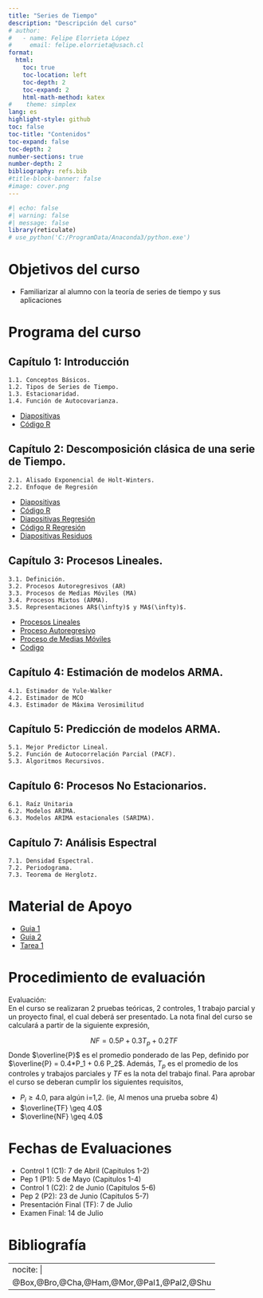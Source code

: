 ```yaml
---
title: "Series de Tiempo"
description: "Descripción del curso"
# author:
#   - name: Felipe Elorrieta López
#     email: felipe.elorrieta@usach.cl
format:
  html:
    toc: true
    toc-location: left
    toc-depth: 2
    toc-expand: 2
    html-math-method: katex
#    theme: simplex
lang: es
highlight-style: github
toc: false
toc-title: "Contenidos"
toc-expand: false
toc-depth: 2
number-sections: true
number-depth: 2
bibliography: refs.bib
#title-block-banner: false
#image: cover.png
---
```



```r
#| echo: false
#| warning: false
#| message: false
library(reticulate)
# use_python('C:/ProgramData/Anaconda3/python.exe')
```



# Objetivos del curso 

::: {.callout-tip appearance="simple" icon=false}
- Familiarizar al alumno con la teoría de series de tiempo y sus aplicaciones
:::

# Programa del curso

::: {.callout-tip collapse="true" icon=false}
## Capítulo 1: Introducción

    1.1. Conceptos Básicos.
    1.2. Tipos de Series de Tiempo.
    1.3. Estacionaridad.
    1.4. Función de Autocovarianza.
- [Diapositivas](Clase1.pdf){target="_blank"}
- [Código R](Clase1.R){target="_blank"}
:::

::: {.callout-tip collapse="true" icon=false}
## Capítulo 2: Descomposición clásica de una serie de Tiempo.
    
    2.1. Alisado Exponencial de Holt-Winters.
    2.2. Enfoque de Regresión
- [Diapositivas](Clase2.pdf){target="_blank"}
- [Código R](Clase2.R){target="_blank"}
- [Diapositivas Regresión](Clase3.pdf){target="_blank"}
- [Código R Regresión](Clase3.R){target="_blank"}
- [Diapositivas Residuos](Clase4.pdf){target="_blank"}
:::

::: {.callout-tip collapse="true" icon=false}
## Capítulo 3: Procesos Lineales.

    3.1. Definición.
    3.2. Procesos Autoregresivos (AR)
    3.3. Procesos de Medias Móviles (MA)
    3.4. Procesos Mixtos (ARMA).
    3.5. Representaciones AR$(\infty)$ y MA$(\infty)$.
- [Procesos Lineales](Clase5.pdf){target="_blank"}
- [Proceso Autoregresivo](Clase6.pdf){target="_blank"}
- [Proceso de Medias Móviles](Clase7.pdf){target="_blank"}
- [Codigo](Clase4.R){target="_blank"}
:::

::: {.callout-tip collapse="true" icon=false}
## Capítulo 4: Estimación de modelos ARMA.

    4.1. Estimador de Yule-Walker
    4.2. Estimador de MCO
    4.3. Estimador de Máxima Verosimilitud
:::

::: {.callout-tip collapse="true" icon=false}
## Capítulo 5: Predicción de modelos ARMA.

    5.1. Mejor Predictor Lineal.
    5.2. Función de Autocorrelación Parcial (PACF).
    5.3. Algoritmos Recursivos.
:::

::: {.callout-tip collapse="true" icon=false}
## Capítulo 6: Procesos No Estacionarios.

    6.1. Raíz Unitaria
    6.2. Modelos ARIMA.
    6.3. Modelos ARIMA estacionales (SARIMA).
:::

::: {.callout-tip collapse="true" icon=false}
## Capítulo 7: Análisis Espectral
    7.1. Densidad Espectral.
    7.2. Periodograma.
    7.3. Teorema de Herglotz.
:::

# Material de Apoyo

::: {.callout-tip appearance="simple" icon=false}
- [Guia 1](Guia1.pdf){target="_blank"}
- [Guia 2](Guia2.pdf){target="_blank"}
- [Tarea 1](Tarea1.pdf){target="_blank"}
:::

# Procedimiento de evaluación

::: {.callout-tip appearance="simple" icon=false}
[Evaluación:]{.green}</br>
En el curso se realizaran 2 pruebas teóricas, 2 controles, 1 trabajo parcial y un proyecto final, el cual deberá ser presentado. La nota final del curso se calculará a partir de la siguiente expresión,

$$NF = 0.5P + 0.3T_p + 0.2TF$$
Donde $\overline{P}$ es el promedio ponderado de las Pep, definido por $\overline{P} = 0.4*P_1 + 0.6 P_2$. Además, $T_p$ es el promedio de los controles y trabajos parciales y $TF$ es la nota del trabajo final. Para aprobar el curso se deberan cumplir los siguientes requisitos,

- $P_i \geq 4.0$, para algún i=1,2. (ie, Al menos una prueba sobre 4)
- $\overline{TF} \geq 4.0$
- $\overline{NF} \geq 4.0$
:::

# Fechas de Evaluaciones

::: {.callout-tip appearance="simple" icon=false}
- Control 1 (C1): 7 de Abril (Capitulos 1-2)
- Pep 1 (P1): 5 de Mayo (Capitulos 1-4)
- Control 1 (C2): 2 de Junio (Capitulos 5-6)
- Pep 2 (P2): 23 de Junio (Capitulos 5-7)
- Presentación Final (TF): 7 de Julio
- Examen Final:  14 de Julio
:::



# Bibliografía

---
nocite: |
  @Box,@Bro,@Cha,@Ham,@Mor,@Pal1,@Pal2,@Shu
---

::: {#refs}
:::